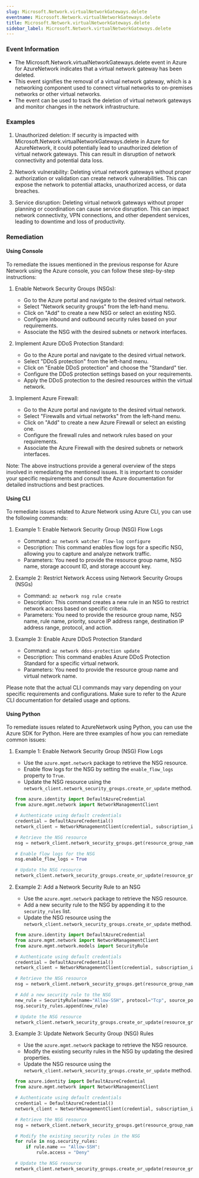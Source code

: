 ```yaml
--- 
slug: Microsoft.Network.virtualNetworkGateways.delete
eventname: Microsoft.Network.virtualNetworkGateways.delete
title: Microsoft.Network.virtualNetworkGateways.delete
sidebar_label: Microsoft.Network.virtualNetworkGateways.delete
---
```

                       
### Event Information

- The Microsoft.Network.virtualNetworkGateways.delete event in Azure for AzureNetwork indicates that a virtual network gateway has been deleted.
- This event signifies the removal of a virtual network gateway, which is a networking component used to connect virtual networks to on-premises networks or other virtual networks.
- The event can be used to track the deletion of virtual network gateways and monitor changes in the network infrastructure.


### Examples

1. Unauthorized deletion: If security is impacted with Microsoft.Network.virtualNetworkGateways.delete in Azure for AzureNetwork, it could potentially lead to unauthorized deletion of virtual network gateways. This can result in disruption of network connectivity and potential data loss.

2. Network vulnerability: Deleting virtual network gateways without proper authorization or validation can create network vulnerabilities. This can expose the network to potential attacks, unauthorized access, or data breaches.

3. Service disruption: Deleting virtual network gateways without proper planning or coordination can cause service disruption. This can impact network connectivity, VPN connections, and other dependent services, leading to downtime and loss of productivity.

### Remediation

#### Using Console

To remediate the issues mentioned in the previous response for Azure Network using the Azure console, you can follow these step-by-step instructions:

1. Enable Network Security Groups (NSGs):
   - Go to the Azure portal and navigate to the desired virtual network.
   - Select "Network security groups" from the left-hand menu.
   - Click on "Add" to create a new NSG or select an existing NSG.
   - Configure inbound and outbound security rules based on your requirements.
   - Associate the NSG with the desired subnets or network interfaces.

2. Implement Azure DDoS Protection Standard:
   - Go to the Azure portal and navigate to the desired virtual network.
   - Select "DDoS protection" from the left-hand menu.
   - Click on "Enable DDoS protection" and choose the "Standard" tier.
   - Configure the DDoS protection settings based on your requirements.
   - Apply the DDoS protection to the desired resources within the virtual network.

3. Implement Azure Firewall:
   - Go to the Azure portal and navigate to the desired virtual network.
   - Select "Firewalls and virtual networks" from the left-hand menu.
   - Click on "Add" to create a new Azure Firewall or select an existing one.
   - Configure the firewall rules and network rules based on your requirements.
   - Associate the Azure Firewall with the desired subnets or network interfaces.

Note: The above instructions provide a general overview of the steps involved in remediating the mentioned issues. It is important to consider your specific requirements and consult the Azure documentation for detailed instructions and best practices.

#### Using CLI

To remediate issues related to Azure Network using Azure CLI, you can use the following commands:

1. Example 1: Enable Network Security Group (NSG) Flow Logs
   - Command: `az network watcher flow-log configure`
   - Description: This command enables flow logs for a specific NSG, allowing you to capture and analyze network traffic.
   - Parameters: You need to provide the resource group name, NSG name, storage account ID, and storage account key.

2. Example 2: Restrict Network Access using Network Security Groups (NSGs)
   - Command: `az network nsg rule create`
   - Description: This command creates a new rule in an NSG to restrict network access based on specific criteria.
   - Parameters: You need to provide the resource group name, NSG name, rule name, priority, source IP address range, destination IP address range, protocol, and action.

3. Example 3: Enable Azure DDoS Protection Standard
   - Command: `az network ddos-protection update`
   - Description: This command enables Azure DDoS Protection Standard for a specific virtual network.
   - Parameters: You need to provide the resource group name and virtual network name.

Please note that the actual CLI commands may vary depending on your specific requirements and configurations. Make sure to refer to the Azure CLI documentation for detailed usage and options.

#### Using Python

To remediate issues related to AzureNetwork using Python, you can use the Azure SDK for Python. Here are three examples of how you can remediate common issues:

1. Example 1: Enable Network Security Group (NSG) Flow Logs
   - Use the `azure.mgmt.network` package to retrieve the NSG resource.
   - Enable flow logs for the NSG by setting the `enable_flow_logs` property to `True`.
   - Update the NSG resource using the `network_client.network_security_groups.create_or_update` method.

   ```python
   from azure.identity import DefaultAzureCredential
   from azure.mgmt.network import NetworkManagementClient

   # Authenticate using default credentials
   credential = DefaultAzureCredential()
   network_client = NetworkManagementClient(credential, subscription_id)

   # Retrieve the NSG resource
   nsg = network_client.network_security_groups.get(resource_group_name, nsg_name)

   # Enable flow logs for the NSG
   nsg.enable_flow_logs = True

   # Update the NSG resource
   network_client.network_security_groups.create_or_update(resource_group_name, nsg_name, nsg)
   ```

2. Example 2: Add a Network Security Rule to an NSG
   - Use the `azure.mgmt.network` package to retrieve the NSG resource.
   - Add a new security rule to the NSG by appending it to the `security_rules` list.
   - Update the NSG resource using the `network_client.network_security_groups.create_or_update` method.

   ```python
   from azure.identity import DefaultAzureCredential
   from azure.mgmt.network import NetworkManagementClient
   from azure.mgmt.network.models import SecurityRule

   # Authenticate using default credentials
   credential = DefaultAzureCredential()
   network_client = NetworkManagementClient(credential, subscription_id)

   # Retrieve the NSG resource
   nsg = network_client.network_security_groups.get(resource_group_name, nsg_name)

   # Add a new security rule to the NSG
   new_rule = SecurityRule(name="Allow-SSH", protocol="Tcp", source_port_range="*", destination_port_range="22", access="Allow", direction="Inbound")
   nsg.security_rules.append(new_rule)

   # Update the NSG resource
   network_client.network_security_groups.create_or_update(resource_group_name, nsg_name, nsg)
   ```

3. Example 3: Update Network Security Group (NSG) Rules
   - Use the `azure.mgmt.network` package to retrieve the NSG resource.
   - Modify the existing security rules in the NSG by updating the desired properties.
   - Update the NSG resource using the `network_client.network_security_groups.create_or_update` method.

   ```python
   from azure.identity import DefaultAzureCredential
   from azure.mgmt.network import NetworkManagementClient

   # Authenticate using default credentials
   credential = DefaultAzureCredential()
   network_client = NetworkManagementClient(credential, subscription_id)

   # Retrieve the NSG resource
   nsg = network_client.network_security_groups.get(resource_group_name, nsg_name)

   # Modify the existing security rules in the NSG
   for rule in nsg.security_rules:
       if rule.name == "Allow-SSH":
           rule.access = "Deny"

   # Update the NSG resource
   network_client.network_security_groups.create_or_update(resource_group_name, nsg_name, nsg)
   ```


 